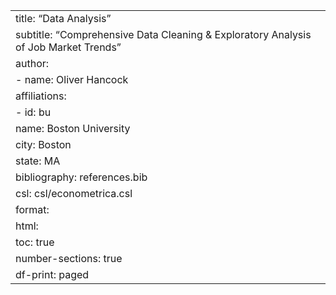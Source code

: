 ---
title: "Data Analysis"
subtitle: "Comprehensive Data Cleaning & Exploratory Analysis of Job Market Trends"
author:
  - name: Oliver Hancock
    affiliations:
      - id: bu
        name: Boston University
        city: Boston
        state: MA
bibliography: references.bib
csl: csl/econometrica.csl
format: 
  html:
    toc: true
    number-sections: true
    df-print: paged
---